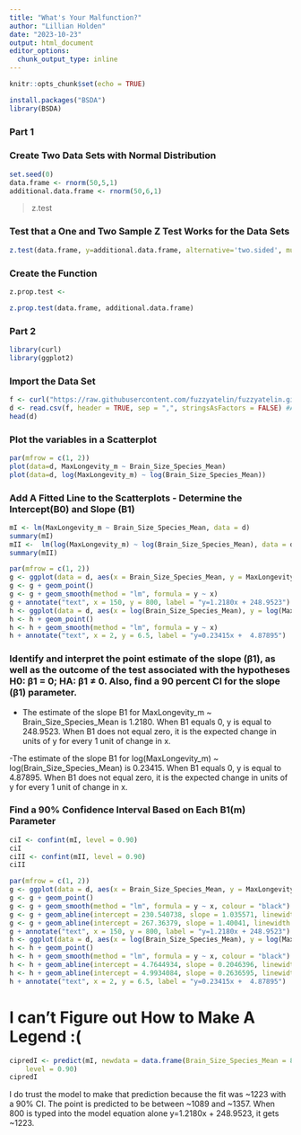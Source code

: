 ```yaml
---
title: "What's Your Malfunction?"
author: "Lillian Holden"
date: "2023-10-23"
output: html_document
editor_options: 
  chunk_output_type: inline
---
```


```r
knitr::opts_chunk$set(echo = TRUE)
```

```r
install.packages("BSDA")
library(BSDA)
```

### Part 1

### Create Two Data Sets with Normal Distribution
```r
set.seed(0)
data.frame <- rnorm(50,5,1)
additional.data.frame <- rnorm(50,6,1)
```

> z.test

### Test that a One and Two Sample Z Test Works for the Data Sets
```r
z.test(data.frame, y=additional.data.frame, alternative='two.sided', mu=0, sigma.x=1, sigma.y=1,conf.level=.95)
```
### Create the Function
```r
z.prop.test <- 
```

```r
z.prop.test(data.frame, additional.data.frame)
```

### Part 2

```r
library(curl)
library(ggplot2)
```

### Import the Data Set
```r
f <- curl("https://raw.githubusercontent.com/fuzzyatelin/fuzzyatelin.github.io/master/AN588_Fall23/KamilarAndCooperData.csv")
d <- read.csv(f, header = TRUE, sep = ",", stringsAsFactors = FALSE) #Assign D as the vector for the data set
head(d)
```

### Plot the variables in a Scatterplot
```r
par(mfrow = c(1, 2))
plot(data=d, MaxLongevity_m ~ Brain_Size_Species_Mean)
plot(data=d, log(MaxLongevity_m) ~ log(Brain_Size_Species_Mean))
```

### Add A Fitted Line to the Scatterplots - Determine the Intercept(B0) and Slope (B1)

```r
mI <- lm(MaxLongevity_m ~ Brain_Size_Species_Mean, data = d)
summary(mI)
mII <-  lm(log(MaxLongevity_m) ~ log(Brain_Size_Species_Mean), data = d)
summary(mII)
```

```r
par(mfrow = c(1, 2))
g <- ggplot(data = d, aes(x = Brain_Size_Species_Mean, y = MaxLongevity_m))
g <- g + geom_point()
g <- g + geom_smooth(method = "lm", formula = y ~ x)
g + annotate("text", x = 150, y = 800, label = "y=1.2180x + 248.9523")
h <- ggplot(data = d, aes(x = log(Brain_Size_Species_Mean), y = log(MaxLongevity_m)))
h <- h + geom_point()
h <- h + geom_smooth(method = "lm", formula = y ~ x)
h + annotate("text", x = 2, y = 6.5, label = "y=0.23415x +  4.87895")
```


### Identify and interpret the point estimate of the slope (β1), as well as the outcome of the test associated with the hypotheses H0: β1 = 0; HA: β1 ≠ 0. Also, find a 90 percent CI for the slope (β1) parameter.

- The estimate of the slope B1 for MaxLongevity_m ~ Brain_Size_Species_Mean is 1.2180. When B1 equals 0, y is equal to  248.9523. When B1 does not equal zero, it is the expected change in units of y for every 1 unit of change in x.

-The estimate of the slope B1 for log(MaxLongevity_m) ~ log(Brain_Size_Species_Mean) is 0.23415. When B1 equals 0, y is equal to
4.87895. When B1 does not equal zero, it is the expected change in units of y for every 1 unit of change in x.

### Find a 90% Confidence Interval Based on Each B1(m) Parameter
```r
ciI <- confint(mI, level = 0.90)  
ciI
ciII <- confint(mII, level = 0.90)  
ciII
```

```r
par(mfrow = c(1, 2))
g <- ggplot(data = d, aes(x = Brain_Size_Species_Mean, y = MaxLongevity_m))
g <- g + geom_point()
g <- g + geom_smooth(method = "lm", formula = y ~ x, colour = "black")
g <- g + geom_abline(intercept = 230.540738, slope = 1.035571, linewidth = 1, colour = "blue")
g <- g + geom_abline(intercept = 267.36379, slope = 1.40041, linewidth = 1, colour = "blue")
g + annotate("text", x = 150, y = 800, label = "y=1.2180x + 248.9523")
h <- ggplot(data = d, aes(x = log(Brain_Size_Species_Mean), y = log(MaxLongevity_m)))
h <- h + geom_point()
h <- h + geom_smooth(method = "lm", formula = y ~ x, colour = "black")
h <- h + geom_abline(intercept = 4.7644934, slope = 0.2046396, linewidth = 1, colour = "blue")
h <- h + geom_abline(intercept = 4.9934084, slope = 0.2636595, linewidth = 1, colour = "blue")
h + annotate("text", x = 2, y = 6.5, label = "y=0.23415x +  4.87895")
```

# I can't Figure out How to Make A Legend :( 

```r
cipredI <- predict(mI, newdata = data.frame(Brain_Size_Species_Mean = 800), interval = "confidence",
    level = 0.90) 
cipredI
```

I do trust the model to make that prediction because the fit was ~1223 with a 90% CI. The point is predicted to be between ~1089 and ~1357. When 800 is typed into the model equation alone y=1.2180x + 248.9523, it gets ~1223. 

